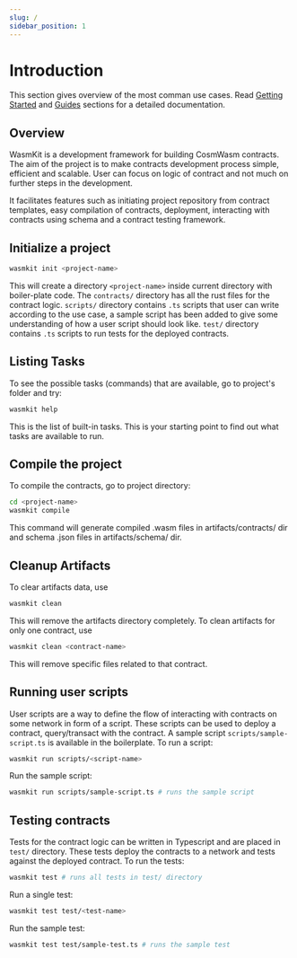 ```yaml
---
slug: /
sidebar_position: 1
---
```


# Introduction

This section gives overview of the most comman use cases. Read [Getting Started](./getting-started/quickstart) and [Guides](./guides/compiling-contracts) sections for a detailed documentation.

## Overview

WasmKit is a development framework for building CosmWasm contracts. The aim of the project is to make contracts development process simple, efficient and scalable. User can focus on logic of contract and not much on further steps in the development.

It facilitates features such as initiating project repository from contract templates, easy compilation of contracts, deployment, interacting with contracts using schema and a contract testing framework.

## Initialize a project

```bash
wasmkit init <project-name>
```

This will create a directory `<project-name>` inside current directory with boiler-plate code. The `contracts/` directory has all the rust files for the contract logic. `scripts/` directory contains  `.ts` scripts that user can write according to the use case, a sample script has been added to give some understanding of how a user script should look like. `test/` directory contains `.ts` scripts to run tests for the deployed contracts.

## Listing Tasks

To see the possible tasks (commands) that are available, go to project's folder and try:

```bash
wasmkit help
``` 

This is the list of built-in tasks. This is your starting point to find out what tasks are available to run.

## Compile the project

To compile the contracts, go to project directory:

```bash
cd <project-name>
wasmkit compile
```

This command will generate compiled .wasm files in artifacts/contracts/ dir and schema .json files in artifacts/schema/ dir.

## Cleanup Artifacts

To clear artifacts data, use

```bash
wasmkit clean
``` 
This will remove the artifacts directory completely. To clean artifacts for only one contract, use

```bash
wasmkit clean <contract-name>
``` 
This will remove specific files related to that contract.

## Running user scripts

User scripts are a way to define the flow of interacting with contracts on some network in form of a script. These scripts can be used to deploy a contract, query/transact with the contract. A sample script `scripts/sample-script.ts` is available in the boilerplate. To run a script:

```bash
wasmkit run scripts/<script-name>
```

Run the sample script:

```bash
wasmkit run scripts/sample-script.ts # runs the sample script
```

## Testing contracts

Tests for the contract logic can be written in Typescript and are placed in `test/` directory. These tests deploy the contracts to a network and tests against the deployed contract. To run the tests:

```bash
wasmkit test # runs all tests in test/ directory
```

Run a single test:

```bash
wasmkit test test/<test-name>
```

Run the sample test:

```bash
wasmkit test test/sample-test.ts # runs the sample test
```
